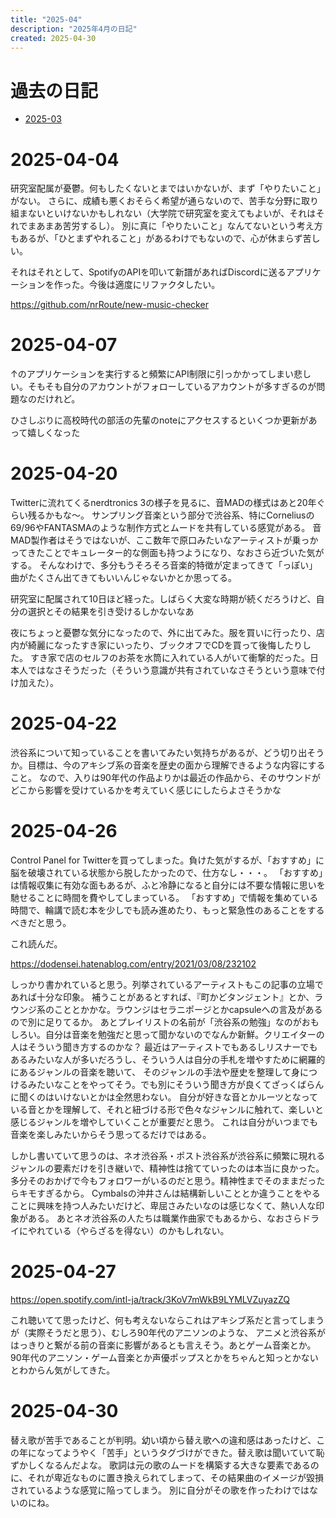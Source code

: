 ```yaml
---
title: "2025-04"
description: "2025年4月の日記"
created: 2025-04-30
---
```



# 過去の日記

- [2025-03](/diary/2025-03)

# 2025-04-04

研究室配属が憂鬱。何もしたくないとまではいかないが、まず「やりたいこと」がない。
さらに、成績も悪くおそらく希望が通らないので、苦手な分野に取り組まないといけないかもしれない（大学院で研究室を変えてもよいが、それはそれでまあまあ苦労するし）。
別に真に「やりたいこと」なんてないという考え方もあるが、「ひとまずやれること」があるわけでもないので、心が休まらず苦しい。

それはそれとして、SpotifyのAPIを叩いて新譜があればDiscordに送るアプリケーションを作った。今後は適度にリファクタしたい。

https://github.com/nrRoute/new-music-checker

# 2025-04-07

↑のアプリケーションを実行すると頻繁にAPI制限に引っかかってしまい悲しい。そもそも自分のアカウントがフォローしているアカウントが多すぎるのが問題なのだけれど。

ひさしぶりに高校時代の部活の先輩のnoteにアクセスするといくつか更新があって嬉しくなった

# 2025-04-20

Twitterに流れてくるnerdtronics 3の様子を見るに、音MADの様式はあと20年ぐらい残るかもな〜。
サンプリング音楽という部分で渋谷系、特にCorneliusの69/96やFANTASMAのような制作方式とムードを共有している感覚がある。
音MAD製作者はそうではないが、ここ数年で原口みたいなアーティストが乗っかってきたことでキュレーター的な側面も持つようになり、なおさら近づいた気がする。
そんなわけで、多分もうそろそろ音楽的特徴が定まってきて「っぽい」曲がたくさん出てきてもいいんじゃないかとか思ってる。

研究室に配属されて10日ほど経った。しばらく大変な時期が続くだろうけど、自分の選択とその結果を引き受けるしかないなあ

夜にちょっと憂鬱な気分になったので、外に出てみた。服を買いに行ったり、店内が綺麗になったすき家にいったり、ブックオフでCDを買って後悔したりした。
すき家で店のセルフのお茶を水筒に入れている人がいて衝撃的だった。日本人ではなさそうだった（そういう意識が共有されていなさそうという意味で付け加えた）。

# 2025-04-22

渋谷系について知っていることを書いてみたい気持ちがあるが、どう切り出そうか。目標は、今のアキシブ系の音楽を歴史の面から理解できるような内容にすること。
なので、入りは90年代の作品よりかは最近の作品から、そのサウンドがどこから影響を受けているかを考えていく感じにしたらよさそうかな

# 2025-04-26

Control Panel for Twitterを買ってしまった。負けた気がするが、「おすすめ」に脳を破壊されている状態から脱したかったので、仕方なし・・・。
「おすすめ」は情報収集に有効な面もあるが、ふと冷静になると自分には不要な情報に思いを馳せることに時間を費やしてしまっている。
「おすすめ」で情報を集めている時間で、輪講で読む本を少しでも読み進めたり、もっと緊急性のあることをするべきだと思う。

これ読んだ。

https://dodensei.hatenablog.com/entry/2021/03/08/232102

しっかり書かれていると思う。列挙されているアーティストもこの記事の立場であれば十分な印象。
補うことがあるとすれば、『町かどタンジェント』とか、ラウンジ系のこととかかな。ラウンジはセラニポージとかcapsuleへの言及があるので別に足りてるか。
あとプレイリストの名前が「渋谷系の勉強」なのがおもしろい。自分は音楽を勉強だと思って聞かないのでなんか新鮮。クリエイターの人はそういう聞き方するのかな？
最近はアーティストでもあるしリスナーでもあるみたいな人が多いだろうし、そういう人は自分の手札を増やすために網羅的にあるジャンルの音楽を聴いて、
そのジャンルの手法や歴史を整理して身につけるみたいなことをやってそう。でも別にそういう聞き方が良くてざっくばらんに聞くのはいけないとかは全然思わない。
自分が好きな音とかルーツとなっている音とかを理解して、それと紐づける形で色々なジャンルに触れて、楽しいと感じるジャンルを増やしていくことが重要だと思う。
これは自分がいつまでも音楽を楽しみたいからそう思ってるだけではある。

しかし書いていて思うのは、ネオ渋谷系・ポスト渋谷系が渋谷系に頻繁に現れるジャンルの要素だけを引き継いで、精神性は捨てていったのは本当に良かった。
多分そのおかげで今もフォロワーがいるのだと思う。精神性までそのままだったらキモすぎるから。
Cymbalsの沖井さんは結構新しいこととか違うことをやることに興味を持つ人みたいだけど、卑屈さみたいなのは感じなくて、熱い人な印象がある。
あとネオ渋谷系の人たちは職業作曲家でもあるから、なおさらドライにやれている（やらざるを得ない）のかもしれない。

# 2025-04-27

https://open.spotify.com/intl-ja/track/3KoV7mWkB9LYMLVZuyazZQ

これ聴いてて思ったけど、何も考えないならこれはアキシブ系だと言ってしまうが（実際そうだと思う）、むしろ90年代のアニソンのような、
アニメと渋谷系がはっきりと繋がる前の音楽に影響があるとも言えそう。あとゲーム音楽とか。
90年代のアニソン・ゲーム音楽とか声優ポップスとかをちゃんと知っとかないとわからん気がしてきた。

# 2025-04-30

替え歌が苦手であることが判明。幼い頃から替え歌への違和感はあったけど、この年になってようやく「苦手」というタグづけができた。替え歌は聞いていて恥ずかしくなるんだよな。
歌詞は元の歌のムードを構築する大きな要素であるのに、それが卑近なものに置き換えられてしまって、その結果曲のイメージが毀損されているような感覚に陥ってしまう。
別に自分がその歌を作ったわけではないのにね。
